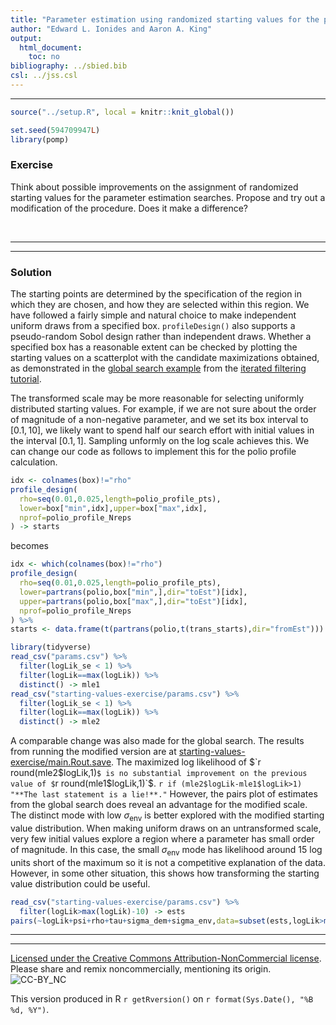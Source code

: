 ```yaml
---
title: "Parameter estimation using randomized starting values for the polio case study"
author: "Edward L. Ionides and Aaron A. King"
output:
  html_document:
    toc: no
bibliography: ../sbied.bib
csl: ../jss.csl
---
```

	
-----------------------------------

```r
source("../setup.R", local = knitr::knit_global())
```
```r
set.seed(594709947L)
library(pomp)
```
 
### Exercise

Think about possible improvements on the assignment of randomized starting values for the parameter estimation searches. Propose and try out a modification of the procedure. Does it make a difference?

<br>

--------
	
---------
	
### Solution

The starting points are determined by the specification of the region in which they are chosen, and how they are selected within this region.
We have followed a fairly simple and natural choice to make independent uniform draws from a specified box.
`profileDesign()` also supports a pseudo-random Sobol design rather than independent draws.
Whether a specified box has a reasonable extent can be checked by plotting the starting values on a scatterplot with the candidate maximizations obtained, as demonstrated in the [global search example](../mif) from the [iterated filtering tutorial](../mif).

The transformed scale may be more reasonable for selecting uniformly distributed starting values. For example, if we are not sure about the order of magnitude of a non-negative parameter, and we set its box interval to $[0.1,10]$, we likely want to spend half our search effort with initial values in the interval $[0.1,1]$. Sampling unformly on the log scale achieves this. 
We can change our code as follows to implement this for the polio profile calculation.

	
```r
idx <- colnames(box)!="rho"
profile_design(
  rho=seq(0.01,0.025,length=polio_profile_pts),
  lower=box["min",idx],upper=box["max",idx],
  nprof=polio_profile_Nreps
) -> starts
```
becomes
		
```r
idx <- which(colnames(box)!="rho")
profile_design(
  rho=seq(0.01,0.025,length=polio_profile_pts),
  lower=partrans(polio,box["min",],dir="toEst")[idx],     
  upper=partrans(polio,box["max",],dir="toEst")[idx],
  nprof=polio_profile_Nreps
) %>%
starts <- data.frame(t(partrans(polio,t(trans_starts),dir="fromEst")))
```
 
```r
library(tidyverse)
read_csv("params.csv") %>%
  filter(logLik_se < 1) %>%
  filter(logLik==max(logLik)) %>%
  distinct() -> mle1
read_csv("starting-values-exercise/params.csv") %>%
  filter(logLik_se < 1) %>%
  filter(logLik==max(logLik)) %>%
  distinct() -> mle2
```
 
A comparable change was also made for the global search. The results from running the modified version are at [starting-values-exercise/main.Rout.save](starting-values-exercise/main.Rout.save).
The maximized log likelihood of $`r round(mle2$logLik,1)`$ is no substantial improvement on the previous value of $`r round(mle1$logLik,1)`$.
`r if (mle2$logLik-mle1$logLik>1) "**The last statement is a lie!**."`
However, the pairs plot of estimates from the global search does reveal an advantage for the modified scale.
The distinct mode with low $\sigma_{\mathrm{env}}$ is better explored with the modified starting value distribution.
When making uniform draws on an untransformed scale, very few initial values explore a region where a parameter has small order of magnitude.
In this case, the small $\sigma_{\mathrm{env}}$ mode has likelihood around 15 log units short of the maximum so it is not a competitive explanation of the data.
However, in some other situation, this shows how transforming the starting value distribution could be useful.

```r
read_csv("starting-values-exercise/params.csv") %>%
  filter(logLik>max(logLik)-10) -> ests
pairs(~logLik+psi+rho+tau+sigma_dem+sigma_env,data=subset(ests,logLik>max(logLik)-10))
```

-----------------------------------

----------------------------------

[Licensed under the Creative Commons Attribution-NonCommercial license](http://creativecommons.org/licenses/by-nc/4.0/).
Please share and remix noncommercially, mentioning its origin.  
![CC-BY_NC](../graphics/cc-by-nc.png)

This version produced in R `r getRversion()` on `r format(Sys.Date(), "%B %d, %Y")`.
